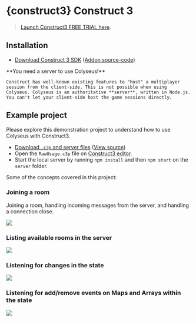
# {construct3} Construct 3

> [Launch Construct3 FREE TRIAL here](https://www.construct.net/a/429195?t=construct3freetrial).

## Installation

- [Download Construct 3 SDK](https://www.construct.net/en/make-games/addons/111/colyseus-multiplayer-sdk) ([Addon source-code](https://github.com/colyseus/colyseus-construct3))

<Callout type="warning">
    **You need a server to use Colyseus!**

    Construct has well-known existing features to "host" a multiplayer session from the client-side. This is not possible when using Colyseus. Colyseus is an authoritative **server**, written in Node.js. You can't let your client-side host the game sessions directly.
</Callout>

## Example project

Please explore this demonstration project to understand how to use Colyseus with Construct3.

- [Download `.c3p` and server files](https://github.com/colyseus/construct3-demo/archive/refs/heads/master.zip) ([View source](https://github.com/colyseus/construct3-demo))
- Open the `RawUsage.c3p` file on [Construct3 editor](https://www.construct.net/a/429195?t=construct3).
- Start the local server by running `npm install` and then `npm start` on the `server` folder.

Some of the concepts covered in this project:

### Joining a room

Joining a room, handling incoming messages from the server, and handling a connection close.

![](/construct3/join-room-handle-messages.png)

### Listing available rooms in the server

![](/construct3/matchmaking-rooms-available.png)

### Listening for changes in the state

![](/construct3/state-change.png)

### Listening for add/remove events on Maps and Arrays within the state

![](/construct3/state-items-add-or-remove.png)

